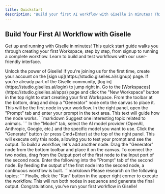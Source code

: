 ```yaml
---
title: Quickstart
description: "Build your first AI workflow with Giselle in minutes! This quick start guide covers signup to running a workflow."
---
```


## Build Your First AI Workflow with Giselle

Get up and running with Giselle in minutes! This quick start guide walks you through creating your first Workspace, step by step, from signup to running a complete workflow. Learn to build and test workflows with our user-friendly interface.

<Steps>
  <Step title="Sign Up">
    Unlock the power of Giselle! If you're joining us for the first time, create your account on the [sign up](https://studio.giselles.ai/signup) page. If
    you're already part of the Giselle community, [log in](https://studio.giselles.ai/login) to jump right in.
  </Step>
  <Step title="Build a Workspace">
    <AccordionGroup>
      <Accordion title="Create a Workspace" defaultOpen={true}>
        Go to the [Workspaces](https://studio.giselles.ai/apps) page and click the "New Workspace" button in the top right to start creating your first Workspace.
      </Accordion>
      <Accordion title="Place a Node" defaultOpen={true}>
        From the toolbar at the bottom, drag and drop a "Generator" node onto the canvas to place it. This will be the first node in your workflow.
      </Accordion>
      <Accordion title="Set the Prompt" defaultOpen={true}>
        In the right panel, open the "Prompt" tab and enter your prompt in the text area. This text will guide how the node works.
        ```markdown
        Suggest one interesting topic related to animals.
        ```
      </Accordion>
      <Accordion title="Select a Model" defaultOpen={true}>
        In the "Model" tab, select the AI model provider (OpenAI, Anthropic, Google, etc.) and the specific model you want to use.
      </Accordion>
      <Accordion title="Test the Node" defaultOpen={true}>
        Click the "Generate" button (or press Cmd+Enter) at the top of the right panel. This will execute only this node, allowing you to test your prompt and see the output.
      </Accordion>
    </AccordionGroup>
  </Step>
  <Step title="Run as a Workflow">
    <AccordionGroup>
      <Accordion title="Add Another Node" defaultOpen={true}>
        To build a workflow, let's add another node. Drag the "Generator" node from the bottom toolbar and place it on the canvas.
      </Accordion>
      <Accordion title="Connect the Nodes" defaultOpen={true}>
        To connect the two nodes, drag from the Output port of the first node to the Input port of the second node.
      </Accordion>
      <Accordion title="Set the Second Node's Prompt" defaultOpen={true}>
        Enter the following into the "Prompt" tab of the second node. By feeding the output of the first node into the second node, a continuous workflow is built.
        ```markdown
        Please research on the following topics:
        ```
      </Accordion>
      <Accordion title="Run the Workflow" defaultOpen={true}>
        Finally, click the "Run" button in the upper right corner to execute the workflow. This will run both nodes in sequence and generate the final output. Congratulations, you've run your first workflow in Giselle!
      </Accordion>
    </AccordionGroup>
  </Step>
</Steps>